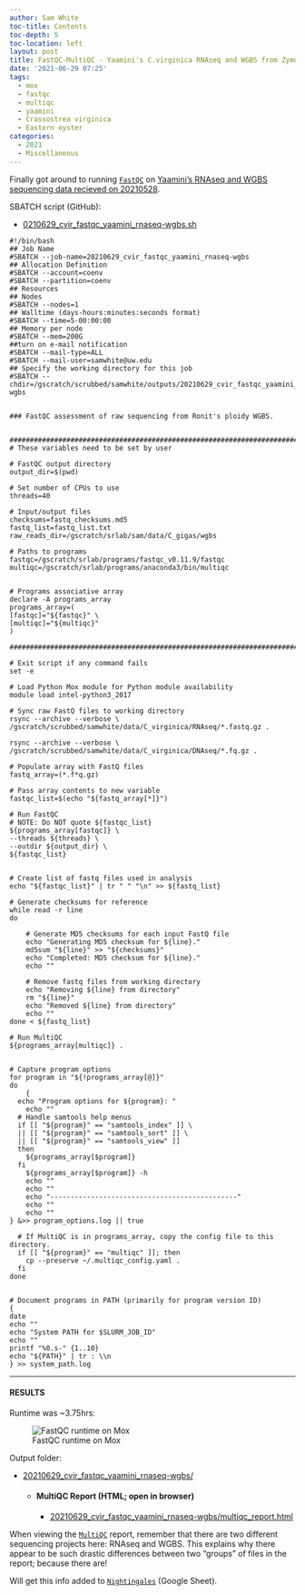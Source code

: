 ```yaml
---
author: Sam White
toc-title: Contents
toc-depth: 5
toc-location: left
layout: post
title: FastQC-MultiQC - Yaamini's C.virginica RNAseq and WGBS from ZymoResearch on Mox
date: '2021-06-29 07:25'
tags: 
  - mox
  - fastqc
  - multiqc
  - yaamini
  - Crassostrea virginica
  - Eastern oyster
categories: 
  - 2021
  - Miscellaneous
---
```

Finally got around to running [`FastQC`](https://www.bioinformatics.babraham.ac.uk/projects/fastqc/) on [Yaamini's RNAseq and WGBS sequencing data recieved on 20210528](https://robertslab.github.io/sams-notebook/posts/2021/2021-05-28-Data-Received---Yaaminis-C.virginica-WGBS-and-RNAseq-Data-from-ZymoResearch/).

SBATCH script (GitHub):

- [0210629_cvir_fastqc_yaamini_rnaseq-wgbs.sh](https://github.com/RobertsLab/sams-notebook/blob/master/sbatch_scripts/20210629_cvir_fastqc_yaamini_rnaseq-wgbs.sh)

```shell
#!/bin/bash
## Job Name
#SBATCH --job-name=20210629_cvir_fastqc_yaamini_rnaseq-wgbs
## Allocation Definition
#SBATCH --account=coenv
#SBATCH --partition=coenv
## Resources
## Nodes
#SBATCH --nodes=1
## Walltime (days-hours:minutes:seconds format)
#SBATCH --time=5-00:00:00
## Memory per node
#SBATCH --mem=200G
##turn on e-mail notification
#SBATCH --mail-type=ALL
#SBATCH --mail-user=samwhite@uw.edu
## Specify the working directory for this job
#SBATCH --chdir=/gscratch/scrubbed/samwhite/outputs/20210629_cvir_fastqc_yaamini_rnaseq-wgbs


### FastQC assessment of raw sequencing from Ronit's ploidy WGBS.


###################################################################################
# These variables need to be set by user

# FastQC output directory
output_dir=$(pwd)

# Set number of CPUs to use
threads=40

# Input/output files
checksums=fastq_checksums.md5
fastq_list=fastq_list.txt
raw_reads_dir=/gscratch/srlab/sam/data/C_gigas/wgbs

# Paths to programs
fastqc=/gscratch/srlab/programs/fastqc_v0.11.9/fastqc
multiqc=/gscratch/srlab/programs/anaconda3/bin/multiqc


# Programs associative array
declare -A programs_array
programs_array=(
[fastqc]="${fastqc}" \
[multiqc]="${multiqc}"
)

###################################################################################

# Exit script if any command fails
set -e

# Load Python Mox module for Python module availability
module load intel-python3_2017

# Sync raw FastQ files to working directory
rsync --archive --verbose \
/gscratch/scrubbed/samwhite/data/C_virginica/RNAseq/*.fastq.gz .

rsync --archive --verbose \
/gscratch/scrubbed/samwhite/data/C_virginica/DNAseq/*.fq.gz .

# Populate array with FastQ files
fastq_array=(*.f*q.gz)

# Pass array contents to new variable
fastqc_list=$(echo "${fastq_array[*]}")

# Run FastQC
# NOTE: Do NOT quote ${fastqc_list}
${programs_array[fastqc]} \
--threads ${threads} \
--outdir ${output_dir} \
${fastqc_list}


# Create list of fastq files used in analysis
echo "${fastqc_list}" | tr " " "\n" >> ${fastq_list}

# Generate checksums for reference
while read -r line
do

	# Generate MD5 checksums for each input FastQ file
	echo "Generating MD5 checksum for ${line}."
	md5sum "${line}" >> "${checksums}"
	echo "Completed: MD5 checksum for ${line}."
	echo ""

	# Remove fastq files from working directory
	echo "Removing ${line} from directory"
	rm "${line}"
	echo "Removed ${line} from directory"
	echo ""
done < ${fastq_list}

# Run MultiQC
${programs_array[multiqc]} .


# Capture program options
for program in "${!programs_array[@]}"
do
	{
  echo "Program options for ${program}: "
	echo ""
  # Handle samtools help menus
  if [[ "${program}" == "samtools_index" ]] \
  || [[ "${program}" == "samtools_sort" ]] \
  || [[ "${program}" == "samtools_view" ]]
  then
    ${programs_array[$program]}
  fi
	${programs_array[$program]} -h
	echo ""
	echo ""
	echo "----------------------------------------------"
	echo ""
	echo ""
} &>> program_options.log || true

  # If MultiQC is in programs_array, copy the config file to this directory.
  if [[ "${program}" == "multiqc" ]]; then
  	cp --preserve ~/.multiqc_config.yaml .
  fi
done


# Document programs in PATH (primarily for program version ID)
{
date
echo ""
echo "System PATH for $SLURM_JOB_ID"
echo ""
printf "%0.s-" {1..10}
echo "${PATH}" | tr : \\n
} >> system_path.log
```

---

#### RESULTS

Runtime was ~3.75hrs:

![FastQC runtime on Mox](https://github.com/RobertsLab/sams-notebook/blob/master/images/screencaps/20210629_cvir_fastqc_yaamini_rnaseq-wgbs_runtime.png?raw=true)

Output folder:

- [20210629_cvir_fastqc_yaamini_rnaseq-wgbs/](https://gannet.fish.washington.edu/Atumefaciens/20210629_cvir_fastqc_yaamini_rnaseq-wgbs/)

  - #### MultiQC Report (HTML; open in browser)

    - [20210629_cvir_fastqc_yaamini_rnaseq-wgbs/multiqc_report.html](https://gannet.fish.washington.edu/Atumefaciens/20210629_cvir_fastqc_yaamini_rnaseq-wgbs/multiqc_report.html)

When viewing the [`MultiQC`](https://multiqc.info/) report, remember that there are two different sequencing projects here: RNAseq and WGBS. This explains why there appear to be such drastic differences between two "groups" of files in the report; because there are!

Will get this info added to [`Nightingales`](https://b.link/nightingales) (Google Sheet).